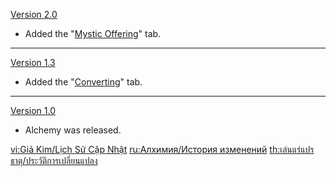 {{Change History/Header}}
[[Version 2.0]]
* Added the "[[Mystic Offering]]" tab.
----
[[Version 1.3]]
* Added the "[[Converting]]" tab.
----
[[Version 1.0]]
* Alchemy was released.
<noinclude>

[[vi:Giả Kim/Lịch Sử Cập Nhật]]
[[ru:Алхимия/История изменений]]
[[th:เล่นแร่แปรธาตุ/ประวัติการเปลี่ยนแปลง]]
</noinclude>